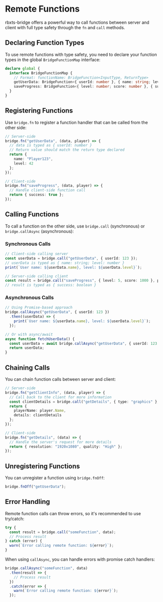 # Remote Functions

rbxts-bridge offers a powerful way to call functions between server and client with full type safety through the `fn` and `call` methods.

## Declaring Function Types

To use remote functions with type safety, you need to declare your function types in the global `BridgeFunctionMap` interface:

```ts
declare global {
  interface BridgeFunctionMap {
    // Format: functionName: BridgeFunction<InputType, ReturnType>
    getUserData: BridgeFunction<{ userId: number }, { name: string; level: number }>;
    saveProgress: BridgeFunction<{ level: number; score: number }, { success: boolean }>;
  }
}
```

## Registering Functions

Use `bridge.fn` to register a function handler that can be called from the other side:

```ts
// Server-side
bridge.fn("getUserData", (data, player) => {
  // data is typed as { userId: number }
  // Return value should match the return type declared
  return {
    name: "Player123",
    level: 42
  };
});

// Client-side
bridge.fn("saveProgress", (data, player) => {
  // Handle client-side function call
  return { success: true };
});
```

## Calling Functions

To call a function on the other side, use `bridge.call` (synchronous) or `bridge.callAsync` (asynchronous):

### Synchronous Calls

```ts
// Client-side calling server
const userData = bridge.call("getUserData", { userId: 123 });
// userData is typed as { name: string; level: number }
print(`User name: ${userData.name}, level: ${userData.level}`);

// Server-side calling client
const result = bridge.call("saveProgress", { level: 5, score: 1000 }, player);
// result is typed as { success: boolean }
```

### Asynchronous Calls

```ts
// Using Promise-based approach
bridge.callAsync("getUserData", { userId: 123 })
  .then((userData) => {
    print(`User name: ${userData.name}, level: ${userData.level}`);
  });

// Or with async/await
async function fetchUserData() {
  const userData = await bridge.callAsync("getUserData", { userId: 123 });
  return userData;
}
```

## Chaining Calls

You can chain function calls between server and client:

```ts
// Server-side
bridge.fn("getClientInfo", (data, player) => {
  // Call back to the client for more information
  const clientDetails = bridge.call("getDetails", { type: "graphics" }, player);
  return {
    playerName: player.Name,
    details: clientDetails
  };
});

// Client-side
bridge.fn("getDetails", (data) => {
  // Handle the server's request for more details
  return { resolution: "1920x1080", quality: "High" };
});
```

## Unregistering Functions

You can unregister a function using `bridge.fnOff`:

```ts
bridge.fnOff("getUserData");
```

## Error Handling

Remote function calls can throw errors, so it's recommended to use try/catch:

```ts
try {
  const result = bridge.call("someFunction", data);
  // Process result
} catch (error) {
  warn(`Error calling remote function: ${error}`);
}
```

When using `callAsync`, you can handle errors with promise catch handlers:

```ts
bridge.callAsync("someFunction", data)
  .then(result => {
    // Process result
  })
  .catch(error => {
    warn(`Error calling remote function: ${error}`);
  });
```

